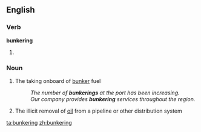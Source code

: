==English==

===Verb===
'''bunkering'''

# {{present participle of|[[bunker]]}}

===Noun===
{{en-noun}}

# {{nautical}} The taking onboard of [[bunker]] fuel
#: ''The number of '''bunkerings''' at the port has been increasing.''
#: ''Our company provides '''bunkering''' services throughout the region.''
# {{chiefly|Nigeria}} The illicit removal of [[oil]] from a pipeline or other distribution system

[[ta:bunkering]]
[[zh:bunkering]]